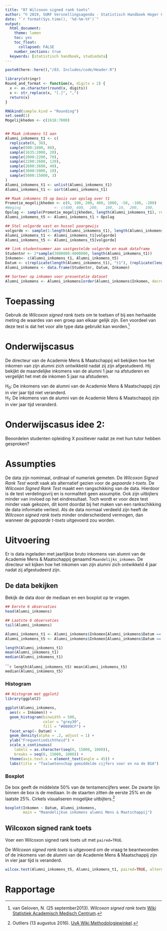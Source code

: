 ```yaml
---
title: "07 Wilcoxon signed rank toets"
author: "© 2019, SURF Versnellingsagenda - Statistisch Handboek Hoger Onderwijs"
date: "`r format(Sys.time(), '%d-%m-%Y')`"
output:
  html_document:
    theme: lumen
    toc: yes
    toc_float: 
      collapsed: FALSE 
    number_sections: true
  keywords: [statistisch handboek, studiedata]
---
```


<style>
`r htmltools::includeHTML(paste0(here::here(),"/03. Includes/css/Stylesheet_SHHO.css"))`
</style>

```r
paste0(here::here(),"/03. Includes/code/Header.R")
```

<!-- ## BLOK: Functiedefinities.R -->
```r
library(stringr)
Round_and_format <- function(x, digits = 2) {
  x <- as.character(round(x, digits))
  x <- str_replace(x, "[.]", ",")
  return(x)
}
```
<!-- ## /BLOK: Functiedefinities.R -->

<!-- ## BLOK: Data-aanmaken.R -->
```r
RNGkind(sample.kind = "Rounding")
set.seed(1)
Mogelijkheden <- c(1616:7000)


## Maak inkomens t1 aan
Alumni_inkomens_t1 <- c(
  replicate(0, 38),
  sample(500:1800, 80),
  sample(1635:2000, 20),
  sample(2000:2200, 70),
  sample(2200:2600, 120),
  sample(2600:3600, 40),
  sample(3600:5000, 10),
  sample(5000:15000, 3)
)
Alumni_inkomens_t1 <- unlist(Alumni_inkomens_t1)
Alumni_inkomens_t1 <- sort(Alumni_inkomens_t1)

## Maak inkomens t5 op basis van opslag over t1
Promotie_mogelijkheden <- c(0, 100, 200, 400, 1000, -50, -100, -200)
#Weging               <- c(400, 400,  200,   100,  10,  200,   100,    50)
Opslag <- sample(Promotie_mogelijkheden, length(Alumni_inkomens_t1), replace = TRUE)
Alumni_inkomens_t5 <- Alumni_inkomens_t1 + Opslag

## Stel volgorde vast en hussel paargewijs
volgorde <- sample(1:length(Alumni_inkomens_t1), length(Alumni_inkomens_t1))
Alumni_inkomens_t1 <- Alumni_inkomens_t1[volgorde]
Alumni_inkomens_t5 <- Alumni_inkomens_t5[volgorde]

## link studentnummer aan vastgestelde volgorde en maak dataframe
Studentnr <- 2*sample(3000000:4000000, length(Alumni_inkomens_t1))
Inkomen<- c(Alumni_inkomens_t1, Alumni_inkomens_t5)
Datum <- c(replicate(length(Alumni_inkomens_t1), "t1"), (replicate(length(Alumni_inkomens_t5), "t5")))
Alumni_inkomens <- data.frame(Studentnr, Datum, Inkomen)

## Sorteer op inkomen voor presentatie dataset
Alumni_inkomens <- Alumni_inkomens[order(Alumni_inkomens$Inkomen, decreasing = TRUE),]
```
<!-- ## /BLOK: Data-aanmaken.R -->

# Toepassing
Gebruik de *Wilcoxon signed rank toets* om te toetsen of bij een herhaalde meting de waardes van een groep aan elkaar gelijk zijn. Een voordeel van deze test is dat het voor alle type data gebruikt kan worden.[^1]   

# Onderwijscasus
<div id ="casus">
De directeur van de Academie Mens & Maatschappij wil bekijken hoe het inkomen van zijn alumni zich ontwikkeld nadat zij zijn afgestudeerd. Hij bekijkt de maandelijke inkomens van de alumni 1 jaar na afstuderen en vergelijkt het met de inkomen 5 jaar na afstuderen. 

H~0~: De inkomens van de alumni van de Academie Mens & Maatschappij zijn in vier jaar tijd niet veranderd.  
H~1~: De inkomens van de alumni van de Academie Mens & Maatschappij zijn in vier jaar tijd veranderd. 

</div>
# Onderwijscasus idee 2: 
Beoordelen studenten opleiding X positiever nadat ze met hun tutor hebben gesproken?
<div id ="casus2">

</div>
# Assumpties
De data zijn nomimaal, ordinaal of numeriek gemeten. De *Wilcoxon Signed Rank Test* wordt vaak als alternatief gezien voor de *gepaarde t-toets*. De *Wilcoxon Signed Rank Test* maakt een rangschikking van de data. Hierdoor is de test verdelingsvrij en is normaliteit geen assumptie. Ook zijn uitbijters minder van invloed op het eindresultaat. Toch wordt er voor deze test minder vaak gekozen, dit komt doordat bij het maken van een rankschikking de data informatie verliest. Als de data normaal verdeeld zijn heeft de *Wilcoxon signed rank toets* minder onderscheidend vermogen, dan wanneer de *gepaarde t-toets* uitgevoerd zou worden.

# Uitvoering
Er is data ingeladen met jaarlijkse bruto inkomens van alumni van de Academie Mens & Maatschappij genaamd `Maandelijks_inkomen`. De directeur wil kijken hoe het inkomen van zijn alumni zich ontwikkeld 4 jaar nadat zij afgestudeerd zijn.

## De data bekijken
Bekijk de data door de mediaan en een boxplot op te vragen.

<!-- ## BLOK: Data-bekijken.R -->
```r
## Eerste 6 observaties
head(Alumni_inkomens)

## Laatste 6 observaties
tail(Alumni_inkomens)
```
<!-- ## /BLOK: Data-bekijken.R -->

<!-- ## BLOK: Data-selecteren.R -->
```r
Alumni_inkomens_t1 <- Alumni_inkomens$Inkomen[Alumni_inkomens$Datum == "t1"]
Alumni_inkomens_t5 <- Alumni_inkomens$Inkomen[Alumni_inkomens$Datum == "t5"]
```

<div class="col-container">
  <div class="col">
<!-- ## BLOK: Data-beschrijven-1.R -->
```r
length(Alumni_inkomens_t1)
mean(Alumni_inkomens_t1)
median(Alumni_inkomens_t1)
```
<!-- ## /BLOK: Data-beschrijven-1.R -->
  </div>
  <div class="col">
<!-- ## BLOK: Data-beschrijven-2.R -->
``````r
length(Alumni_inkomens_t5)
mean(Alumni_inkomens_t5)
median(Alumni_inkomens_t5)
```
<!-- ## /BLOK: Data-beschrijven-2.R -->
  </div>
</div>

### Histogram
<!-- ## BLOK: Histogram.R -->
```r
## Histogram met ggplot2
library(ggplot2)

ggplot(Alumni_inkomens,
  aes(x = Inkomen)) +
  geom_histogram(binwidth = 500,
                 color = "grey30",
                 fill = "#0089CF") +
  facet_wrap(~ Datum) +
  geom_density(alpha = .2, adjust = 1) +
  ylab("Frequentiedichtheid") +
  scale_x_continuous(
    labels = as.character(seq(0, 15000, 1000)),
    breaks = seq(0, 15000, 1000)) + 
  theme(axis.text.x = element_text(angle = 45)) +
  labs(title = "Taalwetenschap gemiddelde cijfers voor en na de BSA")
```
<!-- ## /BLOK: Histogram.R -->

### Boxplot
De box geeft de middelste 50% van de tentamencijfers weer. De zwarte lijn binnen de box is de mediaan. In de staarten zitten de eerste 25% en de laatste 25%. Cirkels visualiseren mogelijke uitbijters.[^2] 

<!-- ## BLOK: Boxplot.R -->
```r
boxplot(Inkomen ~ Datum, Alumni_inkomens,
        main = "Maandelijkse inkomens alumni Mens & Maatschappij")
```
<!-- ## /BLOK: Boxplot.R -->

## Wilcoxon signed rank toets
Voer een Wilcoxon signed rank toets uit met `paired=TRUE`.

De *Wilcoxon signed rank toets* is uitgevoerd om de vraag te beantwoorden of de inkomens van de alumni van de Academie Mens & Maatschappij zijn in vier jaar tijd is veranderd.

<!-- ## BLOK: Wilcoxon-signed-rank-toets.R -->
```r
wilcox.test(Alumni_inkomens_t5, Alumni_inkomens_t1, paired=TRUE, alternative = "greater")
```
<!-- ## /BLOK: Wilcoxon-signed-rank-toets.R -->


# Rapportage

[^1]: van Geloven, N. (25 september2013). *Wilcoxon signed rank toets* [Wiki Statistiek Academisch Medisch Centrum](https://wikistatistiek.amc.nl/index.php/Wilcoxon_signed_rank_toets).
[^2]: Outliers (13 augustus 2016). [UvA Wiki Methodologiewinkel](https://wiki.uva.nl/methodologiewinkel/index.php/Outliers).

